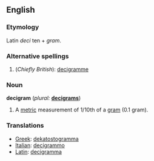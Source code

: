 ==English==

===Etymology===
Latin ''deci'' ten + ''gram''.

===Alternative spellings===
# (''Chiefly British''): [[decigramme]]

===Noun===
'''decigram'''  (''plural:'' '''[[decigrams]]''')
# A [[metric]] measurement of 1/10th of a [[gram]] (0.1 gram).

===Translations===
*[[Greek]]: [[dekatostogramma]]
*[[Italian]]: [[decigrammo]] {{m}}
*[[Latin]]: [[decigramma]]